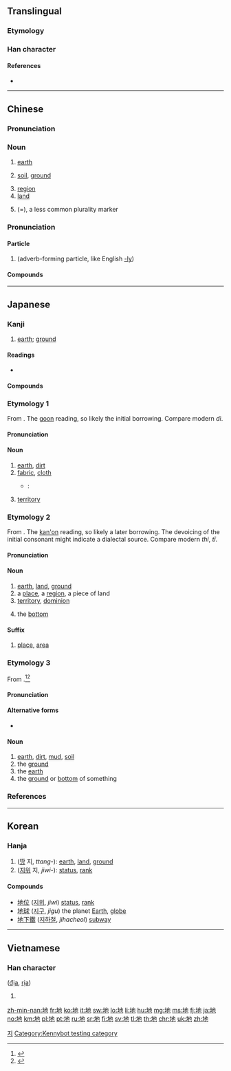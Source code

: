 ==Translingual==
{{stroke order|type=animate}}

===Etymology===
{{Han compound|土|也|c1=s|c2=p|t1=earth|ls=psc}}

===Han character===
{{Han char|rn=32|rad=土|as=03|sn=6|four=44112|canj=GPD|ids=⿰土也}}

====References====
* {{Han ref|kx=0224.060|dkj=04890|dj=0456.080|hdz=10420.120|uh=5730|ud=22320|bh=A661|bd=42593}}

----

==Chinese==
{{zh-forms}}

===Pronunciation===
{{zh-pron
|m=dì
|c=dei6,deng6
|h=pfs=thi
|md=dê
|mn=tè/tē/toē/tī
|mn_note=tē/toē/tī are literary
|w=3di
|mc=y
|oc=y
|ma=y
|cat=n}}

===Noun===
{{zh-noun}}

# {{label|zh|Beginning Mandarin|sort=di4}} [[earth]]
# {{label|zh|Beginning Mandarin|sort=di4}} [[soil]], [[ground]]
#: {{zh-usex|這 匹 馬 倒 在 地 上，不 住 地{de} 蹬達。|The horse collapsed on the floor, but carried on kicking.}}
# [[region]]
# [[land]]
# {{label|zh|Cantonese}} (={{zh-l|嘅}}), a less common plurality marker

===Pronunciation===
{{zh-pron
|m=de,di
|m_note=di is used in poetry, songs
|c=dei6-2
|ma=y
|cat=particle}}

====Particle====
{{zh-particle}}

# {{label|zh|Beginning Mandarin}} (adverb-forming particle, like English [[-ly]])
#: {{zh-usex|很 快 地|very quickly}}

====Compounds====
{{der5
|{{zh-l|草地}}
|{{zh-l|地板}}
|{{zh-l|地磅}}
|{{zh-l|地標}}
|{{zh-l|地表}}
|{{zh-l|地表水}}
|{{zh-l|地鱉}}
|{{zh-l|地波}}
|{{zh-l|地步}}
|{{zh-l|地財}}
|{{zh-l|地磁}}
|{{zh-l|地磁赤道}}
|{{zh-l|地磁極}}
|{{zh-l|地產}}
|{{zh-l|地場}}
|{{zh-l|地朝}}
|{{zh-l|地秤}}
|{{zh-l|地大物博}}
|{{zh-l|地帶}}
|{{zh-l|地道}}
|{{zh-l|地點}}
|{{zh-l|地方}}
|{{zh-l|地方兒}}
|{{zh-l|地方病}}
|{{zh-l|地方主義}}
|{{zh-l|地府}}
|{{zh-l|地光}}
|{{zh-l|隄埂}}
|{{zh-l|隄埂兒}}
|{{zh-l|地滾球}}
|{{zh-l|地核}}
|{{zh-l|地黃}}
|{{zh-l|地積}}
|{{zh-l|地基}}
|{{zh-l|地極}}
|{{zh-l|地價}}
|{{zh-l|地角}}
|{{zh-l|地角天涯}}
|{{zh-l|地腳}}
|{{zh-l|地窖}}
|{{zh-l|地纜}}
|{{zh-l|地理}}
|{{zh-l|地裂}}
|{{zh-l|地靈人傑}}
|{{zh-l|地漏}}
|{{zh-l|地幔}}
|{{zh-l|地貌}}
|{{zh-l|地面}}
|{{zh-l|地氣}}
|{{zh-l|地殼}}
|{{zh-l|地懃}}
|{{zh-l|地球}}
|{{zh-l|地球儀}}
|{{zh-l|地區}}
|{{zh-l|地權}}
|{{zh-l|地券}}
|{{zh-l|地兒}}
|{{zh-l|地熱}}
|{{zh-l|地煞}}
|{{zh-l|地上}}
|{{zh-l|地毯}}
|{{zh-l|地鐵}}
|{{zh-l|地圖}}
|{{zh-l|地位}}
|{{zh-l|地下}}
|{{zh-l|地形}}
|{{zh-l|地學}}
|{{zh-l|地衣}}
|{{zh-l|地榆}}
|{{zh-l|地獄}}
|{{zh-l|地域}}
|{{zh-l|地租}}
|{{zh-l|地照}}
|{{zh-l|地震}}
|{{zh-l|地震波}}
|{{zh-l|地震儀}}
|{{zh-l|地震震級}}
|{{zh-l|地支}}
|{{zh-l|地址}}
|{{zh-l|地志}}
|{{zh-l|地質}}
|{{zh-l|地軸}}
|{{zh-l|地主}}
|{{zh-l|地獄}}
|{{zh-l|土地}}
}}

----

==Japanese==

===Kanji===
{{ja-kanji|grade=2|rs=土03}}

# [[earth]]; [[ground]]

====Readings====
* {{ja-readings
|goon=[[じ]] (ji), {{qualifier|historical}} [[ぢ]] (di)
|kanon=[[ち]] (chi)
|kun=[[つち]] (tsuchi)
|nanori=[[どま]] (doma)
}}

====Compounds====
{{der-top|Compounds}}
{{der3
|{{ja-r|土地|とち}}: [[ground]], [[land]]
|{{ja-r|意地悪|いじわる}}
|{{ja-r|地球|ちきゅう}}
|{{ja-r|地底|ちてい}}
|{{ja-r|地理|ちり}}
|{{ja-r|地盤|ちばん}}
|{{ja-r|地位|ちい}}
|{{ja-r|地域|ちいき}}
|{{ja-r|地下|ちか}}
|{{ja-r|地学|ちがく}}
|{{ja-r|地球|ちきゅう}}
|{{ja-r|地区|ちく}}
|{{ja-r|地形|ちけい}}
|{{ja-r|地上|ちじょう}}
|{{ja-r|地租|ちそ}}
|{{ja-r|地点|ちてん}}
|{{ja-r|地主|じぬし}}
|{{ja-r|地表|ちひょう}}
|{{ja-r|地方|ちほう}}
|{{ja-r|地震|じしん}}
|{{ja-r|天地|てんち}}: heaven and earth
|{{ja-r|天變地異|てんぺん ち.い}}: [[turmoil]] throughout heaven and earth
|{{ja-r|現在地|げんざいち}}: current location, you are here
}}
{{der-bottom}}

===Etymology 1===
{{ja-kanjitab|じ|yomi=o}}
From {{etyl|ltc|ja|sort=じ}} {{m|zh|地|tr=dij<sup>H</sup>}}. The [[呉音#Japanese|goon]] reading, so likely the initial borrowing. Compare modern {{etyl|cmn|-}} ''dì''.

====Pronunciation====
{{ja-pron|yomi=go|じ|acc=1|acc_ref=DJR|acc2=0|acc2_ref=DJR}}

====Noun====
{{ja-noun|じ|hhira=ぢ}}

# [[earth]], [[dirt]]
# [[fabric]], [[cloth]]
#* {{RQ:Botchan}}:
#*: {{ja-usex|いくらか薄い'''地'''には相違なくっても暑いには極ってる。|いくら か うすい '''じ''' に は そうい なくって も あつい に は きまってる。|However thin the '''cloth''', flannel is flannel and must have been pretty warm at that time of the year.}}
# {{label|ja|game of go|sort=し'}} [[territory]]

===Etymology 2===
{{ja-kanjitab|ち|yomi=o}}
From {{etyl|ltc|ja|sort=ち}} {{m|zh|地|tr=dij<sup>H</sup>}}. The [[漢音#Japanese|kan'on]] reading, so likely a later borrowing. The devoicing of the initial consonant might indicate a dialectal source. Compare modern {{etyl|hak|-}} ''thi'', {{etyl|nan|-}} ''tī''.

====Pronunciation====
{{ja-pron|yomi=ko|ち|acc=1|acc_ref=DJR}}

====Noun====
{{ja-noun|ち}}

# [[earth]], [[land]], [[ground]]
# a [[place]], a [[region]], a piece of land
# [[territory]], [[dominion]]
# {{qualifier|of a crate, etc.}} the [[bottom]]

====Suffix====
{{ja-pos|ち|suffix}}

# [[place]], [[area]]

===Etymology 3===
{{ja-kanjitab|yomi=k|つち}}
From {{etyl|ojp|ja|sort=つち}}.<ref name="KDJ">{{R:Kokugo Dai Jiten}}</ref><ref name="DJR">{{R:Daijirin}}</ref>

====Pronunciation====
{{ja-pron|yomi=k|つち|acc=2|acc_ref=DJR}}

====Alternative forms====
* {{ja-l|土}} {{qualifier|more common for this reading}}

====Noun====
{{ja-noun|つち}}

# [[earth]], [[dirt]], [[mud]], [[soil]]
# the [[ground]]
# the [[earth]] {{qualifier|as opposed to the heavens}}
# the [[ground]] or [[bottom]] of something {{qualifier|as of a price range}}

===References===
<references/>

----

==Korean==

===Hanja===
{{ko-hanja|hangeul=지|mr=chi|eumhun=땅|ehrv=ttang|ehmr=ttang|ehy=ttang}}

# ([[땅]] 지, ''ttang-''): [[earth]], [[land]], [[ground]]
# ([[지위]] 지, ''jiwi-''): [[status]], [[rank]]

====Compounds====
* [[地位]] ([[지위]], ''jiwi'') [[status]], [[rank]]
* [[地球]] ([[지구]], ''jigu'') the planet [[Earth]], [[globe]]
* [[地下鐵]] ([[지하철]], ''jihacheol'') [[subway]]

[[Category:Hanja readings|지]]

----

==Vietnamese==

===Han character===
{{vi-hantu|rs=土03}} ([[địa]], [[rịa]])

# {{defn|lang=vi|sort=土03}}

[[Category:Kennybot testing category]]

[[zh-min-nan:地]]
[[fr:地]]
[[ko:地]]
[[it:地]]
[[sw:地]]
[[lo:地]]
[[li:地]]
[[hu:地]]
[[mg:地]]
[[ms:地]]
[[fj:地]]
[[ja:地]]
[[no:地]]
[[km:地]]
[[pl:地]]
[[pt:地]]
[[ru:地]]
[[sr:地]]
[[fi:地]]
[[sv:地]]
[[tl:地]]
[[th:地]]
[[chr:地]]
[[uk:地]]
[[zh:地]]